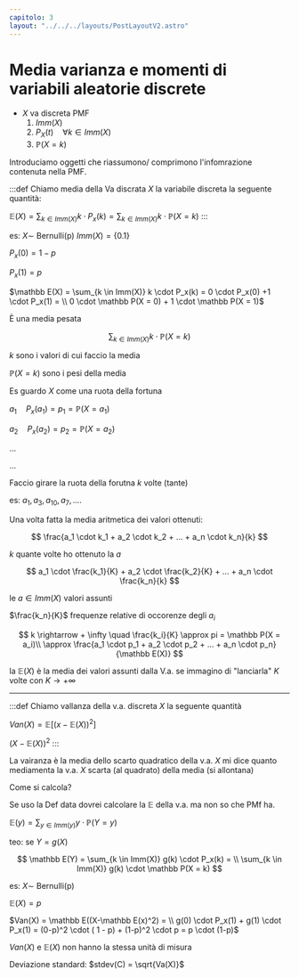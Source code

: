 ```yaml
---
capitolo: 3
layout: "../../../layouts/PostLayoutV2.astro"
---
```


# Media varianza e momenti di variabili aleatorie discrete

- $X$ va discreta PMF
  1. $Imm(X)$
  2. $P_X(t) \quad \forall k \in Imm(X)$
  3. $\mathbb P(X = k)$

Introduciamo oggetti che riassumono/ comprimono l'infomrazione contenuta nella PMF.

:::def
Chiamo media della Va discrata $X$ la variabile discreta la seguente quantità:

$\mathbb E(X) = \sum_{k\in Imm(X)} k \cdot P_x(k) = \sum_{k \in Imm(X)} k \cdot \mathbb P(X=k)$
:::

es: $X\sim$ Bernulli(p)
$Imm(X) = \{ 0.1 \}$

$P_x(0) = 1 - p$

$P_x(1) = p$

$\mathbb E(X) = \sum_{k \in Imm(X)} k \cdot P_x(k) = 0 \cdot P_x(0) +1 \cdot P_x(1) = \\ 0 \cdot \mathbb P(X = 0) + 1 \cdot \mathbb P(X = 1)$

È una media pesata

$$
\sum_{k \in Imm(X)} k\cdot \mathbb P(X=k)
$$

$k$ sono i valori di cui faccio la media

$\mathbb P(X=k)$ sono i pesi della media

Es guardo $X$ come una ruota della fortuna

$a_1 \quad P_x(a_1) = p_1 = \mathbb P(X = a_1)$

$a_2 \quad P_x(a_2) = p_2 = \mathbb P(X = a_2)$

...

...

Faccio girare la ruota della forutna $k$ volte (tante)

es: $a_1, a_3, a_{10}, a_7, ....$

Una volta fatta la media aritmetica dei valori ottenuti:

$$
\frac{a_1 \cdot k_1 + a_2 \cdot k_2 + ... + a_n \cdot k_n}{k}
$$

$k$ quante volte ho ottenuto la $a$

$$
a_1 \cdot \frac{k_1}{K} + a_2 \cdot \frac{k_2}{K} + ... + a_n \cdot \frac{k_n}{k}
$$

le $a \in Imm(X)$ valori assunti

$\frac{k_n}{K}$ frequenze relative di occorenze degli $a_i$

$$
k \rightarrow + \infty \quad \frac{k_i}{K} \approx pi = \mathbb P(X = a_i)\\
\approx \frac{a_1 \cdot p_1 + a_2 \cdot p_2 + ... + a_n \cdot p_n}{\mathbb E(X)}
$$

la $\mathbb E(X)$ è la media dei valori assunti dalla V.a. se immagino di "lanciarla" $K$ volte con $K \rightarrow + \infty$

---

:::def
Chiamo vallanza della v.a. discreta $X$ la seguente quantità

$Van(X) = \mathbb E[(x-\mathbb E(X))^2]$

$(X- \mathbb E(X))^2$
:::

La vairanza è la media dello scarto quadratico della v.a. $X$ mi dice quanto mediamenta la v.a. $X$ scarta (al quadrato) della media (si allontana)

Come si calcola?

Se uso la Def data dovrei calcolare la $\mathbb E$ della v.a. ma non so che PMf ha.

$\mathbb E(y) = \sum_{y \in Imm(y)} y \cdot \mathbb P(Y = y)$

teo: se $Y = g(X)$

$$
\mathbb E(Y) = \sum_{k \in Imm(X)} g(k) \cdot P_x(k) = \\
\sum_{k \in Imm(X)} g(k) \cdot \mathbb P(X = k)
$$

es: $X \sim$ Bernulli(p)

$\mathbb E(X) = p$

$Van(X) = \mathbb E((X-\mathbb E(x)^2) = \\ g(0) \cdot P_x(1) + g(1) \cdot P_x(1) = (0-p)^2 \cdot ( 1 - p) + (1-p)^2 \cdot p = p \cdot (1-p)$

$Van(X)$ e $\mathbb E(X)$ non hanno la stessa unità di misura

Deviazione standard: $stdev(C) = \sqrt{Va(X)}$
